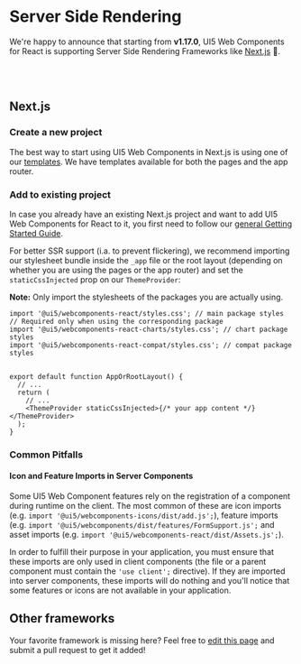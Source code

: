 
<Meta title="Server Side Rendering" />

<TableOfContent />

# Server Side Rendering

We're happy to announce that starting from **v1.17.0**, UI5 Web Components for React is supporting Server Side Rendering Frameworks like [Next.js](https://nextjs.org/) 🎉.

<SsrLimitations />

<br />
<br />

## Next.js

### Create a new project

The best way to start using UI5 Web Components in Next.js is using one of our [templates](?path=/docs/project-templates-examples--docs#templates).
We have templates available for both the pages and the app router.

### Add to existing project

In case you already have an existing Next.js project and want to add UI5 Web Components for React to it, you first need to follow our [general Getting Started Guide](?path=/docs/getting-started--docs#add-ui5webcomponents-react-to-an-existing-app).

For better SSR support (i.a. to prevent flickering), we recommend importing our stylesheet bundle inside the `_app` file or the root layout (depending on whether you are using the pages or the app router) and set the `staticCssInjected` prop on our `ThemeProvider`:

**Note:** Only import the stylesheets of the packages you are actually using.

```tsx
import '@ui5/webcomponents-react/styles.css'; // main package styles
// Required only when using the corresponding package
import '@ui5/webcomponents-react-charts/styles.css'; // chart package styles
import '@ui5/webcomponents-react-compat/styles.css'; // compat package styles


export default function AppOrRootLayout() {
  // ...
  return (
    // ...
    <ThemeProvider staticCssInjected>{/* your app content */}</ThemeProvider>
  );
}
```

### Common Pitfalls

#### Icon and Feature Imports in Server Components

Some UI5 Web Component features rely on the registration of a component during runtime on the client.
The most common of these are icon imports (e.g. `import '@ui5/webcomponents-icons/dist/add.js';`), feature imports (e.g. `import '@ui5/webcomponents/dist/features/FormSupport.js';` and asset imports (e.g. `import '@ui5/webcomponents-react/dist/Assets.js';`).

In order to fulfill their purpose in your application, you must ensure that these imports are only used in client components (the file or a parent component must contain the `'use client';` directive).
If they are imported into server components, these imports will do nothing and you'll notice that some features or icons are not available in your application.

## Other frameworks

Your favorite framework is missing here? Feel free to [edit this page](https://github.com/UI5/webcomponents-react/blob/main/docs/knowledge-base/ServerSideRendering.mdx) and submit a pull request to get it added!

<Footer />
